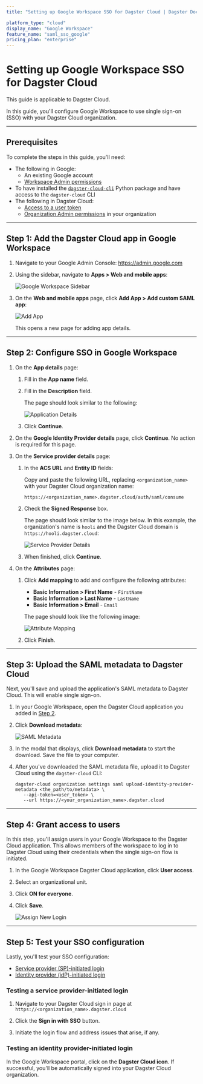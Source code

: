 ```yaml
---
title: "Setting up Google Workspace SSO for Dagster Cloud | Dagster Docs"

platform_type: "cloud"
display_name: "Google Workspace"
feature_name: "saml_sso_google"
pricing_plan: "enterprise"
---
```


# Setting up Google Workspace SSO for Dagster Cloud

<Note>This guide is applicable to Dagster Cloud.</Note>

In this guide, you'll configure Google Workspace to use single sign-on (SSO) with your Dagster Cloud organization.

---

## Prerequisites

To complete the steps in this guide, you'll need:

- The following in Google:
  - An existing Google account
  - [Workspace Admin permissions](https://support.google.com/a/answer/6365252?hl=en\&ref_topic=4388346)
- To have installed the [`dagster-cloud-cli`](https://pypi.org/project/dagster-cloud-cli/) Python package and have access to the `dagster-cloud` CLI
- The following in Dagster Cloud:
  - [Access to a user token](/dagster-cloud/account/managing-user-agent-tokens#managing-user-tokens)
  - [Organization Admin permissions](/dagster-cloud/account/managing-users#understanding-user-permissions) in your organization

---

## Step 1: Add the Dagster Cloud app in Google Workspace

1. Navigate to your Google Admin Console: <https://admin.google.com>

2. Using the sidebar, navigate to **Apps > Web and mobile apps**:

   <Image
   alt="Google Workspace Sidebar"
   src="/images/dagster-cloud/sso/google-workspace/sidebar.png"
   width={1886}
   height={1231}
   />

3. On the **Web and mobile apps** page, click **Add App > Add custom SAML app**:

   <Image
   alt="Add App"
   src="/images/dagster-cloud/sso/google-workspace/add_app.png"
   width={2432}
   height={1240}
   />

   This opens a new page for adding app details.

---

## Step 2: Configure SSO in Google Workspace

1. On the **App details** page:

   1. Fill in the **App name** field.

   2. Fill in the **Description** field.

      The page should look similar to the following:

      <Image
      alt="Application Details"
      src="/images/dagster-cloud/sso/google-workspace/application_details.png"
      width={2791}
      height={1875}
      />

   3. Click **Continue**.

2. On the **Google Identity Provider details** page, click **Continue**. No action is required for this page.

3. On the **Service provider details** page:

   1. In the **ACS URL** and **Entity ID** fields:

      Copy and paste the following URL, replacing `<organization_name>` with your Dagster Cloud organization name:

          https://<organization_name>.dagster.cloud/auth/saml/consume

   2. Check the **Signed Response** box.

      The page should look similar to the image below. In this example, the organization's name is `hooli` and the Dagster Cloud domain is `https://hooli.dagster.cloud`:

      <Image
      alt="Service Provider Details"
      src="/images/dagster-cloud/sso/google-workspace/service_provider_details.png"
      width={2912}
      height={2066}
      />

   3. When finished, click **Continue**.

4. On the **Attributes** page:

   1. Click **Add mapping** to add and configure the following attributes:

      - **Basic Information > First Name** - `FirstName`
      - **Basic Information > Last Name** - `LastName`
      - **Basic Information > Email** - `Email`

      The page should look like the following image:

      <Image
      alt="Attribute Mapping"
      src="/images/dagster-cloud/sso/google-workspace/attribute_mapping.png"
      width={2744}
      height={1569}
      />

   2. Click **Finish**.

---

## Step 3: Upload the SAML metadata to Dagster Cloud

Next, you'll save and upload the application's SAML metadata to Dagster Cloud. This will enable single sign-on.

1. In your Google Workspace, open the Dagster Cloud application you added in [Step 2](#step-2-configure-sso-in-google-workspace).

2. Click **Download metadata**:

   <Image
   alt="SAML Metadata"
   src="/images/dagster-cloud/sso/google-workspace/saml_metadata.png"
   width={4850}
   height={1212}
   />

3. In the modal that displays, click **Download metadata** to start the download. Save the file to your computer.

4. After you've downloaded the SAML metadata file, upload it to Dagster Cloud using the `dagster-cloud` CLI:

   ```shell
   dagster-cloud organization settings saml upload-identity-provider-metadata <the_path/to/metadata> \
      --api-token=<user_token> \
      --url https://<your_organization_name>.dagster.cloud
   ```

---

## Step 4: Grant access to users

In this step, you'll assign users in your Google Workspace to the Dagster Cloud application. This allows members of the workspace to log in to Dagster Cloud using their credentials when the single sign-on flow is initiated.

1. In the Google Workspace Dagster Cloud application, click **User access**.
2. Select an organizational unit.
3. Click **ON for everyone**.
4. Click **Save**.

   <Image
   alt="Assign New Login"
   src="/images/dagster-cloud/sso/google-workspace/new_login.png"
   width={4872}
   height={1224}
   />

---

## Step 5: Test your SSO configuration

Lastly, you'll test your SSO configuration:

- [Service provider (SP)-initiated login](#testing-a-service-provider-initiated-login)
- [Identity provider (idP)-initiated login](#testing-an-identity-provider-initiated-login)

### Testing a service provider-initiated login

1. Navigate to your Dagster Cloud sign in page at `https://<organization_name>.dagster.cloud`

2. Click the **Sign in with SSO** button.

3. Initiate the login flow and address issues that arise, if any.

### Testing an identity provider-initiated login

In the Google Workspace portal, click on the **Dagster Cloud icon**. If successful, you'll be automatically signed into your Dagster Cloud organization.
